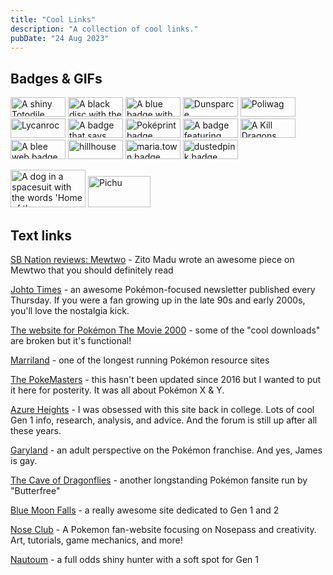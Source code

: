 ```yaml
---
title: "Cool Links"
description: "A collection of cool links."
pubDate: "24 Aug 2023"
---
```


## Badges & GIFs

<p><a href="https://seafare.neocities.org/"><img src="/images/ydykbtB.png" alt="A shiny Totodile with the words 'seafare' next to it" width="88" height="31" loading="eager"/></a> <a href="https://disc-content.neocities.org/"><img src="/images/disc-content-button.gif" alt="A black disc with the words 'disc—content' next to it" width="88" height="31" loading="eager"/></a> <a href="https://mattcolewilson.com/"><img src="/images/mcw-button.gif" alt="A blue badge with the words 'mattcolewilson.com' on it" width="88" height="31" loading="eager"/></a> <a href="https://nokocchi.com/"><img src="/images/gifs/761ae092.gif" alt="Dunsparce" width="88" height="31" loading="eager"/></a> <a href="https://poliwager.net/"><img src="/images/poliwager.png" alt="Poliwag" width="88" height="31" loading="eager"/></a> <a href="http://www.lycanroc.net/"><img src="/images/lycanrocnet.png" alt="Lycanroc" width="88" height="31" loading="eager"/></a> <a href="https://pamtre-berry.neocities.org/"><img src="/images/pamtreberry.png" alt="A badge that says Pamtre Berry" width="88" height="31" loading="eager"/></a> <a href="https://pokeprint.kimbachu.com"><img src="/images/button88x31.png" alt="Poképrint badge featuring Flygon" width="88" height="31" loading="eager"/></a> <a href="https://buriedrelic.neocities.org/"><img src="/images/buriedrelic.png" alt="A badge featuring Armaldo" width="88" height="31" loading="eager"/></a> <a href="https://killdragons.neocities.org/about/"><img src="/images/killdragons_button.png" alt="A Kill Dragons web badge" width="88" height="31" loading="eager"/></a> <a href="https://waddle.neocities.org/"><img src="/images/BwkY6WR.png" alt="A blee web badge featuring Kirby" width="88" height="31" loading="eager"/></a> <a href="https://hillhouse.neocities.org"><img src="/images/hillhouse-banner.png" width="88" height="31" alt="hillhouse"/></a> <a href="https://maria.town"><img src="/images/maria_town_88x31.png" width="88" height="31" alt="maria.town badge" loading="eager"/></a> <a href="https://dustedpink.neocities.org/home"><img src="/images/gifs/a0MDvIS.gif" width="88" height="31" alt="dustedpink badge" loading="eager"/></a></p>

<p><a href="https://homeoftheunderdogs.net/"><img src="/images/ud-button.gif" alt="A dog in a spacesuit with the words 'Home of the underdogs' next to it" width="120" height="60" loading="eager" /></a> <a href="https://silent.am/pichu/"><img src="/images/pichu100501.png" alt="Pichu" width="100" height="50" loading="eager"/></a></p>

## Text links

[SB Nation reviews: Mewtwo](https://www.sbnation.com/2020/4/5/21201160/mewtwo-pokemon-movie-review) - Zito Madu wrote an awesome piece on Mewtwo that you should definitely read

[Johto Times](https://johto.substack.com/) - an awesome Pokémon-focused newsletter published every Thursday. If you were a fan growing up in the late 90s and early 2000s, you'll love the nostalgia kick.

[The website for Pokémon The Movie 2000](https://web.archive.org/web/20010801143201/http://p2kmovie.warnerbros.com/index1.html) - some of the "cool downloads" are broken but it's functional!

[Marriland](https://bulbapedia.bulbagarden.net/wiki/Marriland) - one of the longest running Pokémon resource sites

[The PokeMasters](https://www.pokemasters.net/) - this hasn't been updated since 2016 but I wanted to put it here for posterity. It was all about Pokémon X & Y.

[Azure Heights](https://www.math.miami.edu/~jam/azure/) - I was obsessed with this site back in college. Lots of cool Gen 1 info, research, analysis, and advice. And the forum is still up after all these years.

[Garyland](https://garyland.neocities.org/) - an adult perspective on the Pokémon franchise. And yes, James is gay.

[The Cave of Dragonflies](https://www.dragonflycave.com/) - another longstanding Pokémon fansite run by "Butterfree"

[Blue Moon Falls](https://bluemoonfalls.com/) - a really awesome site dedicated to Gen 1 and 2

[Nose Club](https://noseclub.bluwiikoon.art/index.shtml) - A Pokemon fan-website focusing on Nosepass and creativity. Art, tutorials, game mechanics, and more!

[Nautoum](https://www.youtube.com/channel/UCcGs4-D40PZVMjPYZsq0Bvw) - a full odds shiny hunter with a soft spot for Gen 1